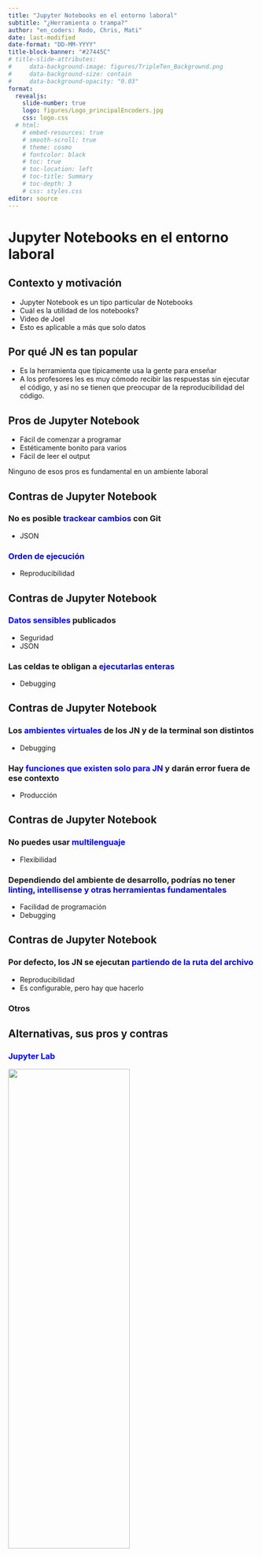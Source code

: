 ```yaml
---
title: "Jupyter Notebooks en el entorno laboral"
subtitle: "¿Herramienta o trampa?"
author: "en_coders: Rodo, Chris, Mati"
date: last-modified
date-format: "DD-MM-YYYY"
title-block-banner: "#27445C"
# title-slide-attributes:
#     data-background-image: figures/TripleTen_Backgrownd.png
#     data-background-size: contain
#     data-background-opacity: "0.03"
format:
  revealjs:
    slide-number: true
    logo: figures/Logo_principalEncoders.jpg
    css: logo.css
  # html:
    # embed-resources: true
    # smooth-scroll: true
    # theme: cosmo
    # fontcolor: black
    # toc: true
    # toc-location: left
    # toc-title: Summary
    # toc-depth: 3
    # css: styles.css
editor: source
---
```


# Jupyter Notebooks en el entorno laboral

## Contexto y motivación

-   Jupyter Notebook es un tipo particular de Notebooks
-   Cuál es la utilidad de los notebooks?
-   Video de Joel
-   Esto es aplicable a más que solo datos

<!-- TODO Mati -->

## Por qué JN es tan popular

- Es la herramienta que típicamente usa la gente para enseñar
- A los profesores les es muy cómodo recibir las respuestas sin ejecutar el código, y así no se tienen que preocupar de la reproducibilidad del código.

<!-- TODO Chris -->

## Pros de Jupyter Notebook

<!-- TODO Mati -->

-   Fácil de comenzar a programar
-   Estéticamente bonito para varios
-   Fácil de leer el output

Ninguno de esos pros es fundamental en un ambiente laboral

## Contras de Jupyter Notebook

<!-- TODO Chris -->
:::{.fragment}
### No es posible <span style="color:blue;"> trackear cambios</span> con Git

-   JSON
:::

<!-- TODO Chris -->

:::{.fragment}
### <span style="color:blue;">Orden de ejecución </span>

-   Reproducibilidad
:::

<!-- TODO Chris -->

## Contras de Jupyter Notebook {.placeholder-for-titleSlide visibility="uncounted"}

:::{.fragment}
### <span style="color:blue;"> Datos sensibles</span> publicados

-   Seguridad
-   JSON
:::

<!-- TODO Chris -->


:::{.fragment}
### Las celdas te obligan a <span style="color:blue;"> ejecutarlas enteras</span>

-   Debugging
:::


## Contras de Jupyter Notebook {.placeholder-for-titleSlide visibility="uncounted"}
<!-- TODO Rodo -->

:::{.fragment}
### Los <span style="color:blue;"> ambientes virtuales</span> de los JN y de la terminal son distintos

- Debugging
:::


:::{.fragment}
### Hay <span style="color:blue;"> funciones que existen solo para JN</span> y darán error fuera de ese contexto

- Producción
:::

## Contras de Jupyter Notebook {.placeholder-for-titleSlide visibility="uncounted"}
:::{.fragment}
### No puedes usar <span style="color:blue;"> multilenguaje </span>

- Flexibilidad
:::

:::{.fragment}
### Dependiendo del ambiente de desarrollo, podrías no tener <span style="color:blue;"> linting, intellisense y otras herramientas fundamentales</span>


- Facilidad de programación
- Debugging
:::

## Contras de Jupyter Notebook {.placeholder-for-titleSlide visibility="uncounted"}
:::{.fragment}
### Por defecto, los JN se ejecutan <span style="color:blue;"> partiendo de la ruta del archivo</span>

- Reproducibilidad
- Es configurable, pero hay que hacerlo

:::


<!-- TODO Rodo Revisar si sigue siendo así en las últimas versiones  -->

:::{.fragment}
### Otros
:::


## Alternativas, sus pros y contras

### <span style="color:blue;">Jupyter Lab</span>

![](figures/JL.JPG){.fragment .absolute width=70% height=50% top=100 right=-150}



:::{.fragment}
- Pros encontrados
    
      - Debugger
      - Run relected text
      - Intellisense
      - Plots no detienen el progreso
      - Tablas bien visualizadas 
:::

:::{.fragment}
- Contras encontrados:
    
      - Ambientes distintos
      - Multilenguaje
      - Linting
      - Formato JSON de archivos 
      - Versionado con Git
      - Seguridad
      - Reproducibilidad por orden de ejecución
:::

<!-- TODO Rodo -->

## Alternativas, sus pros y contras {.placeholder-for-titleSlide visibility="uncounted"}

### <span style="color:blue;">Usar celdas en .py</span>

![](figures/py_con_celdas.JPG){.fragment .absolute width=50% height=50% top=200 right=-150}

:::{.fragment}
- Pros encontrados

      - Debugger
      - Run relected text
      - Intellisense
      - Linting
      - Versionado con Git
      - Seguridad
      - Reproducibilidad por orden de ejecución
      - Formato JSON de archivos 
      - Plots no detienen el progreso
      - Tablas bien visualizadas 
:::

:::{.fragment}
- Contras encontrados:
    
      - Multilenguaje
      - Ambientes distintos
:::

## Alternativas, sus pros y contras {.placeholder-for-titleSlide visibility="uncounted"}

### <span style="color:blue;">Usar solo scripts .py en Visual Studio Code</span>

![](figures/py_sin_celdas.JPG){.fragment .absolute width=50% height=50% top=200 right=-150}

:::{.fragment}
- Pros encontrados

      - Debugger
      - Run relected text
      - Intellisense
      - Linting
      - Versionado con Git
      - Seguridad
      - Reproducibilidad por orden de ejecución
      - Formato JSON de archivos 
      - Ambientes distintos
:::

:::{.fragment}
- Contras encontrados:
    
      - Multilenguaje
      - Plots bloqueando progreso
      - Visualización de tablas
:::

## Alternativas, sus pros y contras {.placeholder-for-titleSlide visibility="uncounted"}

### <span style="color:blue;">Usar solo scripts .py en Visual Studio Code</span>

![](figures/py_sin_celdas.JPG){.absolute width=50% height=50% top=200 right=-150}

- Demo .py en Visual Studio Code
- Configuración necesaria


## Alternativas, sus pros y contras {.placeholder-for-titleSlide visibility="uncounted"}

### <span style="color:blue;">nbdev</span>

![](figures/nbdev.png){.fragment .absolute width=50% height=40% top=300 right=-30}

:::{.fragment}
- Pros encontrados
    
      - Debugger
      - Run relected text
      - Intellisense
      - Seguridad
      - Plots no detienen el progreso
      - Tablas bien visualizadas 
:::

:::{.fragment}
- Contras encontrados:
    
      - Ambientes distintos
      - Multilenguaje
      - Linting
      - Formato JSON de archivos 
      - Versionado con Git
      - Reproducibilidad por orden de ejecución
:::

## Alternativas, sus pros y contras {.placeholder-for-titleSlide visibility="uncounted"}
### <span style="color:blue;">nbdev</span> {visibility="uncounted"}

![](figures/nbdev.png){.absolute width=50% height=40% top=300 right=-30}

<!-- TODO Rodo  -->
:::{.fragment}
-   Forma de desarrollar con JNs construida sobre Quarto
:::

## Alternativas, sus pros y contras {.placeholder-for-titleSlide visibility="uncounted"}

### <span style="color:blue;">Quarto</span>

![](figures/Quarto-blog-v3.jpg){.fragment .absolute width=40% height=30% top=200 right=0}




:::{.fragment}
- Pros encontrados

      - Debugger
      - Run relected text
      - Intellisense
      - Seguridad
      - Ambientes distintos
      - Multilenguaje
      - Linting
      - Formato JSON de archivos 
      - Versionado con Git
      - Reproducibilidad por orden de ejecución
      - Plots no detienen el progreso
      - Tablas bien visualizadas 
:::

:::{.fragment}
- Contras encontrados:

      - Nada
:::

<!-- TODO Rodo  -->

## Alternativas, sus pros y contras {.placeholder-for-titleSlide visibility="uncounted"}

### <span style="color:blue;">Quarto</span>

![](figures/Quarto-blog-v3.jpg){ .absolute width=40% height=30% top=200 right=0}


#### Demo

-   Cómo trabajar en archivos .py
-   Cómo ver datasets y plots
-   Cómo hacer reportes y notebooks
-   Cómo programar en multilenguaje
-   Cómo hacer presentaciones
-   Enfocarse en el contenido y el formato después

## Cierre

:::{.fragment .fade-up}
- JN es una herramienta sub-óptima en todo aspecto, pero en donde más se nota es en un ambiente laboral.
:::

:::{.fragment .fade-up}
- Sin embargo, que no sea tan riesgoso al estar aprendiendo, hace que genere vicios que después es deifícil sacarse.
:::

## Cierre {.placeholder-for-titleSlide visibility="uncounted"}

:::{.fragment .fade-up}
- Hay otras herramientas estrictamente superiores, algunas mejores que otras. Mi favorita es Quarto, que tiene todas las ventajas y ninguna desventaja.
:::

:::{.fragment .fade-up}
- Para qué complicarse la vida con deuda técnica y decir "solo estoy haciendo un EDA", si podemos hacer las cosas escalables y preproducibles desde el comienzo?
:::

## Referencias

![](figures/noted.png){.fragment width="350" height="200" fig-align="center"}

<!-- TODO Rodo -->

:::{.fragment}

    -   https://www.youtube.com/watch?v=7jiPeIFXb6U
    -   https://www.youtube.com/watch?v=3Fa6uzHxTkQ
    -   https://www.youtube.com/watch?v=1ISrRp6n2Tg&pp=ygUTam9lbCBncnVzIG5vdGVib29rcw%3D%3D
    -   https://www.youtube.com/watch?v=9Q6sLbz37gk&pp=ygUTam9lbCBncnVzIG5vdGVib29rcw%3D%3D
    -   https://nbdev.fast.ai/
    -   https://www.youtube.com/watch?v=l7zS8Ld4_iA
    -   https://www.youtube.com/@howardjeremyp
    -   https://quarto.org/

:::





<!-- ## Tareas -->

<!-- TODO Mati Buscar cómo visualizar tablas en VSCode -->

<!-- TODO Chris Investigar cuál es la razón por la que muchas empresas usar JN en sus infraestructuras -->

<!-- TODO Mati y Rodo usar nvdev -->
